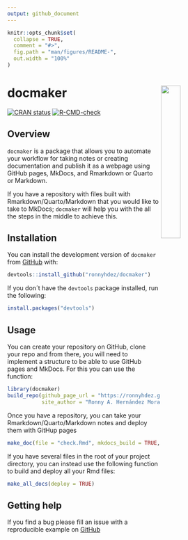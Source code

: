 ```yaml
---
output: github_document
---
```


<!-- README.md is generated from README.Rmd. Please edit that file -->

```r
knitr::opts_chunk$set(
  collapse = TRUE,
  comment = "#>",
  fig.path = "man/figures/README-",
  out.width = "100%"
)
```

# docmaker <a href="url"><img src="man/figures/bibliotekarien.png" align="right" width="30%"></a>

<!-- badges: start -->
[![CRAN status](https://www.r-pkg.org/badges/version/docmaker)](https://cran.r-project.org/package=docmaker)
[![R-CMD-check](https://github.com/ronnyhdez/docmaker/actions/workflows/R-CMD-check.yaml/badge.svg)](https://github.com/ronnyhdez/docmaker/actions/workflows/R-CMD-check.yaml)
<!-- badges: end -->

## Overview

`docmaker` is a package that allows you to automate your workflow for taking
notes or creating documentation and publish it as a webpage using GitHub pages,
MkDocs, and Rmarkdown or Quarto or Markdown.

If you have a repository with files built with Rmarkdown/Quarto/Markdown that you 
would like to take to MkDocs; `docmaker` will help you with the all the steps
in the middle to achieve this.

## Installation

You can install the development version of `docmaker` from [GitHub](https://github.com/) with:

```r
devtools::install_github("ronnyhdez/docmaker")
```

If you don´t have the `devtools` package installed, run the following:

```r
install.packages("devtools")
```

## Usage

You can create your repository on GitHub, clone your repo and from there, you
will need to implement a structure to be able to use GitHub pages and MkDocs. 
For this you can use the function:

```r
library(docmaker)
build_repo(github_page_url = "https://ronnyhdez.github.io/drawer/",
           site_author = "Ronny A. Hernández Mora")
```

Once you have a repository, you can take your Rmarkdown/Quarto/Markdown notes
and deploy them with GitHup pages

```r
make_doc(file = "check.Rmd", mkdocs_build = TRUE, mkdocs_deploy = TRUE)
```

If you have several files in the root of your project directory, you can instead
use the following function to build and deploy all your Rmd files:

```r
make_all_docs(deploy = TRUE)
```

## Getting help

If you find a bug please fill an issue with a reproducible example on [GitHub](https://github.com/ronnyhdez/docmaker/issues/)


